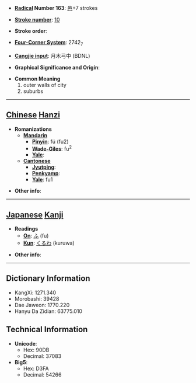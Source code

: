 * '''[[Wiktionary:Chinese radical index| Radical]] Number 163''': [[Wiktionary:Chinese radical index 邑|邑]]+7 strokes

* '''[[Wiktionary:Chinese total strokes index|Stroke number]]''': [[Wiktionary:Chinese total strokes index 10|10]]

* '''Stroke order''': 

* '''[[Wiktionary:Chinese four corner index|Four-Corner System]]''': 2742<sub>7</sub>

* '''[[Wiktionary:Chinese Cangjie index|Cangjie input]]''': 月木弓中 (BDNL)

* '''Graphical Significance and Origin''': 

* '''Common Meaning'''
*#outer walls of city
*# suburbs


----

== [[Chinese]] [[Hanzi]] ==

* '''Romanizations'''
** '''[[Mandarin]]'''
*** '''[[Pinyin]]''': fú (fu2)
*** '''[[Wade-Giles]]''': fu<sup>2</sup>
*** '''[[Yale]]''': 
** '''[[Cantonese]]'''
*** '''[[Jyutping]]''':
*** '''[[Penkyamp]]''': 
*** '''[[Yale]]''': fu1

* '''Other info''': 

----

== [[Japanese]] [[Kanji]] ==

* '''Readings'''
** '''[[On]]''': [[ふ]] (fu)
** '''[[Kun]]''': [[くるわ]] (kuruwa)

* '''Other info''':  

----

== Dictionary Information ==

* KangXi: 1271.340
* Morobashi: 39428
* Dae Jaweon: 1770.220
* Hanyu Da Zidian: 63775.010

== Technical Information ==

* '''Unicode''':
** Hex: 90DB
** Decimal: 37083
* '''Big5''':
** Hex: D3FA
** Decimal: 54266